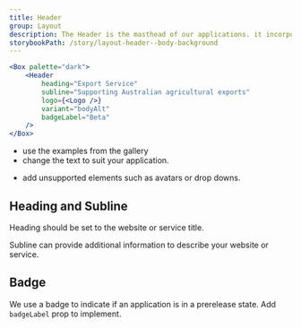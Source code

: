 ```yaml
---
title: Header
group: Layout
description: The Header is the masthead of our applications. it incorporates the AFF brand and provides a user context on where they are.
storybookPath: /story/layout-header--body-background
---
```


```jsx live
<Box palette="dark">
	<Header
		heading="Export Service"
		subline="Supporting Australian agricultural exports"
		logo={<Logo />}
		variant="bodyAlt"
		badgeLabel="Beta"
	/>
</Box>
```

<DoHeading />

- use the examples from the gallery
- change the text to suit your application.

<DontHeading />

- add unsupported elements such as avatars or drop downs.

## Heading and Subline

Heading should be set to the website or service title.

Subline can provide additional information to describe your website or service.

## Badge

We use a badge to indicate if an application is in a prerelease state. Add `badgeLabel` prop to implement.
